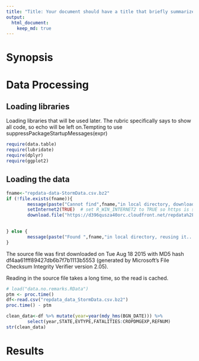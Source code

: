 ```yaml
---
title: "Title: Your document should have a title that briefly summarizes your data analysis"
output: 
  html_document:
    keep_md: true
---
```

# Synopsis

# Data Processing

## Loading libraries
Loading libraries that will be used later. The rubric specifically says to show all code, so echo will be left on.Tempting to use suppressPackageStartupMessages(expr)
```r
require(data.table)
require(lubridate)
require(dplyr)
require(ggplot2)
```

## Loading the data
```r

fname<-"repdata-data-StormData.csv.bz2"
if (!file.exists(fname)){
        message(paste("Cannot find",fname,"in local directory, downloading it..."))
        setInternet2(TRUE)  # set R_WIN_INTERNET2 to TRUE so https is supported in knitr (see http://stackoverflow.com/questions/19890633/r-produces-unsupported-url-scheme-error-when-getting-data-from-https-sites)
        download.file("https://d396qusza40orc.cloudfront.net/repdata%2Fdata%2FStormData.csv.bz2",fname)

  
} else {
        message(paste("Found ",fname,"in local directory, reusing it..."))
}
```

The source file was first downloaded on Tue Aug 18 2015 with MD5 hash df4aa61fff89427db6b7f7b1113b5553 (generated by Microsoft's File Checksum Integrity Verifier version 2.05).

Reading in the source file takes a long time, so the read is cached.
```r

# load("data.no.remarks.RData")
ptm <- proc.time()
df<-read.csv("repdata_data_StormData.csv.bz2")
proc.time() - ptm

```

```r
clean_data<-df %>% mutate(year=year(mdy_hms(BGN_DATE))) %>%
        select(year,STATE,EVTYPE,FATALITIES:CROPDMGEXP,REFNUM)
str(clean_data)
```
# Results
